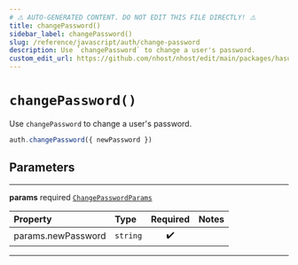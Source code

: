 ```yaml
---
# ⚠️ AUTO-GENERATED CONTENT. DO NOT EDIT THIS FILE DIRECTLY! ⚠️
title: changePassword()
sidebar_label: changePassword()
slug: /reference/javascript/auth/change-password
description: Use `changePassword` to change a user's password.
custom_edit_url: https://github.com/nhost/nhost/edit/main/packages/hasura-auth-js/src/hasura-auth-client.ts#L361
---
```


# `changePassword()`

Use `changePassword` to change a user's password.

```ts
auth.changePassword({ newPassword })
```

## Parameters

---

**<span className="parameter-name">params</span>** <span className="optional-status">required</span> [`ChangePasswordParams`](/reference/docgen/javascript/auth/types/change-password-params)

| Property                                                                                       | Type     | Required | Notes |
| :--------------------------------------------------------------------------------------------- | :------- | :------: | :---- |
| <span className="parameter-name"><span className="light-grey">params.</span>newPassword</span> | `string` |    ✔️    |       |

---
